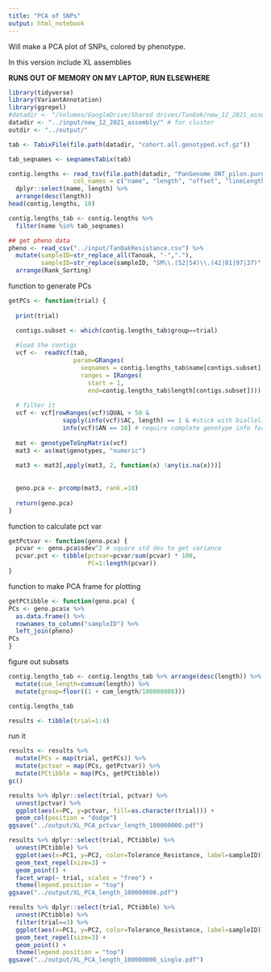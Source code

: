 ```yaml
---
title: "PCA of SNPs"
output: html_notebook
---
```


Will make a PCA plot of SNPs, colored by phenotype.

In this version include XL assemblies

__RUNS OUT OF MEMORY ON MY LAPTOP, RUN ELSEWHERE__

```r
library(tidyverse)
library(VariantAnnotation)
library(ggrepel)
#datadir <- "/Volumes/GoogleDrive/Shared drives/TanOak/new_12_2021_assembly/"
datadir <- "../input/new_12_2021_assembly/" # for cluster
outdir <- "../output/"
```

```r
tab <- TabixFile(file.path(datadir, "cohort.all.genotyped.vcf.gz"))

tab_seqnames <- seqnamesTabix(tab)

contig.lengths <- read_tsv(file.path(datadir, "PanGenome_ONT_pilon.purge.dedup90.drop2k.mergeN.fasta.fai"), 
                  col_names = c("name", "length", "offset", "lineLength", "lineLengthB")) %>%
  dplyr::select(name, length) %>%
  arrange(desc(length))
head(contig.lengths, 10)

contig.lengths_tab <- contig.lengths %>%
  filter(name %in% tab_seqnames)
```

```r
## get pheno data
pheno <- read_csv("../input/TanOakResistance.csv") %>%
  mutate(sampleID=str_replace_all(Tanoak, "-","."),
         sampleID=str_replace(sampleID, "SM\\.(52|54)\\.(42|81|97|37)", "\\1.\\2")) %>%
  arrange(Rank_Sorting)
```

function to generate PCs
```r
getPCs <- function(trial) {
  
  print(trial)

  contigs.subset <- which(contig.lengths_tab$group==trial)
  
  #load the contigs
  vcf <-  readVcf(tab, 
                  param=GRanges(
                    seqnames = contig.lengths_tab$name[contigs.subset],
                    ranges = IRanges(
                      start = 1,
                      end=contig.lengths_tab$length[contigs.subset])))
  
  # filter it
  vcf <- vcf[rowRanges(vcf)$QUAL > 50 &
               sapply(info(vcf)$AC, length) == 1 & #stick with biallelic SNPs for now
               info(vcf)$AN == 38] # require complete genotype info for now 
  
  mat <- genotypeToSnpMatrix(vcf)
  mat3 <- as(mat$genotypes, "numeric")
  
  mat3 <- mat3[,apply(mat3, 2, function(x) !any(is.na(x)))]
  
  
  geno.pca <- prcomp(mat3, rank.=10)
  
  return(geno.pca)
}
```

function to calculate pct var
```r
getPctvar <- function(geno.pca) {
  pcvar <- geno.pca$sdev^2 # square std dev to get variance
  pcvar.pct <- tibble(pctvar=pcvar/sum(pcvar) * 100,
                      PC=1:length(pcvar))
}
```

function to make PCA frame for plotting
```r
getPCtibble <- function(geno.pca) {
PCs <- geno.pca$x %>%
  as.data.frame() %>%
  rownames_to_column("sampleID") %>%
  left_join(pheno)
PCs
}
```

figure out subsets
```r
contig.lengths_tab <- contig.lengths_tab %>% arrange(desc(length)) %>%
  mutate(cum_length=cumsum(length)) %>%
  mutate(group=floor((1 + cum_length/100000000)))

contig.lengths_tab
```

```r
results <- tibble(trial=1:4)
```


run it
```r
results <- results %>%
  mutate(PCs = map(trial, getPCs)) %>%
  mutate(pctvar = map(PCs, getPctvar)) %>%
  mutate(PCtibble = map(PCs, getPCtibble))
gc()
```

```r
results %>% dplyr::select(trial, pctvar) %>% 
  unnest(pctvar) %>%
  ggplot(aes(x=PC, y=pctvar, fill=as.character(trial))) +
  geom_col(position = "dodge")
ggsave("../output/XL_PCA_pctvar_length_100000000.pdf")
```

```r
results %>% dplyr::select(trial, PCtibble) %>% 
  unnest(PCtibble) %>%
  ggplot(aes(x=PC1, y=PC2, color=Tolerance_Resistance, label=sampleID)) +
  geom_text_repel(size=3) + 
  geom_point() +
  facet_wrap(~ trial, scales = "free") +
  theme(legend.position = "top")
ggsave("../output/XL_PCA_length_100000000.pdf")
```


```r
results %>% dplyr::select(trial, PCtibble) %>% 
  unnest(PCtibble) %>%
  filter(trial==3) %>%
  ggplot(aes(x=PC1, y=PC2, color=Tolerance_Resistance, label=sampleID)) +
  geom_text_repel(size=3) + 
  geom_point() +
  theme(legend.position = "top")
ggsave("../output/XL_PCA_length_100000000_single.pdf")
```


